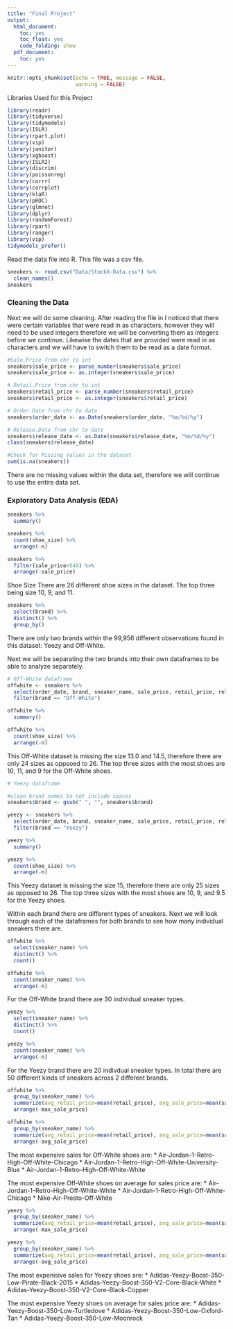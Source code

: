 ```yaml
---
title: "Final Project"
output:
  html_document:
    toc: yes
    toc_float: yes
    code_folding: show
  pdf_document:
    toc: yes
---
```


```r
knitr::opts_chunk$set(echo = TRUE, message = FALSE,
                      warning = FALSE)
```


Libraries Used for this Project
```r
library(readr)
library(tidyverse)
library(tidymodels)
library(ISLR)
library(rpart.plot)
library(vip)
library(janitor)
library(xgboost)
library(ISLR2) 
library(discrim)
library(poissonreg)
library(corrr)
library(corrplot)
library(klaR) 
library(pROC)
library(glmnet)
library(dplyr)
library(randomForest)
library(rpart)
library(ranger)
library(vip)
tidymodels_prefer()
```


Read the data file into R. This file was a csv file.
```r
sneakers <- read.csv("Data/StockX-Data.csv") %>%
  clean_names()
sneakers
```


### Cleaning the Data
Next we will do some cleaning. After reading the file in I noticed that there were certain variables that were read in as characters, however they will need to be used integers therefore we will be converting them as integers before we continue. Likewise the dates that are provided were read in as characters and we will have to switch them to be read as a date format.
```r
#Sale.Price from chr to int
sneakers$sale_price <- parse_number(sneakers$sale_price)
sneakers$sale_price <- as.integer(sneakers$sale_price)

# Retail.Price from chr to int
sneakers$retail_price <- parse_number(sneakers$retail_price)
sneakers$retail_price <- as.integer(sneakers$retail_price)

# Order.Date from chr to date
sneakers$order_date <- as.Date(sneakers$order_date, "%m/%d/%y")

# Release.Date from chr to date
sneakers$release_date <- as.Date(sneakers$release_date, "%m/%d/%y")
class(sneakers$release_date)

#Check for Missing Values in the dataset
sum(is.na(sneakers))
```

There are no missing values within the data set, therefore we will continue to use the entire data set. 



### Exploratory Data Analysis (EDA)

```r
sneakers %>%
  summary()

sneakers %>%
  count(shoe_size) %>%
  arrange(-n)

sneakers %>%
  filter(sale_price>540) %>%
  arrange(-sale_price)


```


Shoe Size
There are 26 different shoe sizes in the dataset. The top three being size 10, 9, and 11. 

```r
sneakers %>%
  select(brand) %>%
  distinct() %>%
  group_by()

```

There are only two brands within the 99,956 different observations found in this dataset: Yeezy and Off-White.



Next we will be separating the two brands into their own dataframes to be able to analyze separately.
```r
# Off-White dataframe
offwhite <- sneakers %>%
  select(order_date, brand, sneaker_name, sale_price, retail_price, release_date, shoe_size, buyer_region) %>%
  filter(brand == "Off-White")

offwhite %>%
  summary()

offwhite %>%
  count(shoe_size) %>%
  arrange(-n)
```
This Off-White dataset is missing the size 13.0 and 14.5, therefore there are only 24 sizes as oppsoed to 26. The top three sizes with the most shoes are 10, 11, and 9 for the Off-White shoes. 


```r
# Yeezy dataframe

#clean brand names to not include spaces
sneakers$brand <- gsub(" ", "", sneakers$brand)

yeezy <- sneakers %>%
  select(order_date, brand, sneaker_name, sale_price, retail_price, release_date, shoe_size, buyer_region) %>%
  filter(brand == "Yeezy")

yeezy %>%
  summary()

yeezy %>%
  count(shoe_size) %>%
  arrange(-n)
```
This Yeezy dataset is missing the size 15, therefore there are only 25 sizes as opposed to 26. The top three sizes with the most shoes are 10, 9, and 9.5 for the Yeezy shoes. 


Within each brand there are different types of sneakers. Next we will look through each of the dataframes for both brands to see how many individual sneakers there are.
```r
offwhite %>%
  select(sneaker_name) %>%
  distinct() %>%
  count()

offwhite %>%
  count(sneaker_name) %>%
  arrange(-n)
```

For the Off-White brand there are 30 individual sneaker types.

```r
yeezy %>%
  select(sneaker_name) %>%
  distinct() %>%
  count()

yeezy %>%
  count(sneaker_name) %>%
  arrange(-n)
```

For the Yeezy brand there are 20 indivdual sneaker types. In total there are 50 different kinds of sneakers across 2 different brands. 



```r
offwhite %>%
  group_by(sneaker_name) %>%
  summarize(avg_retail_price=mean(retail_price), avg_sale_price=mean(sale_price), max_sale_price=max(sale_price)) %>%
  arrange(-max_sale_price)

offwhite %>%
  group_by(sneaker_name) %>%
  summarize(avg_retail_price=mean(retail_price), avg_sale_price=mean(sale_price), max_sale_price=max(sale_price)) %>%
  arrange(-avg_sale_price)
```

The most expensive sales for Off-White shoes are:
* Air-Jordan-1-Retro-High-Off-White-Chicago
* Air-Jordan-1-Retro-High-Off-White-University-Blue
* Air-Jordan-1-Retro-High-Off-White-White


The most expensive Off-White shoes on average for sales price are:
* Air-Jordan-1-Retro-High-Off-White-White
* Air-Jordan-1-Retro-High-Off-White-Chicago
* Nike-Air-Presto-Off-White


```r
yeezy %>%
  group_by(sneaker_name) %>%
  summarize(avg_retail_price=mean(retail_price), avg_sale_price=mean(sale_price), max_sale_price=max(sale_price)) %>%
  arrange(-max_sale_price)

yeezy %>%
  group_by(sneaker_name) %>%
  summarize(avg_retail_price=mean(retail_price), avg_sale_price=mean(sale_price), max_sale_price=max(sale_price)) %>%
  arrange(-avg_sale_price)
```

The most expenisive sales for Yeezy shoes are:
* Adidas-Yeezy-Boost-350-Low-Pirate-Black-2015
* Adidas-Yeezy-Boost-350-V2-Core-Black-White
* Adidas-Yeezy-Boost-350-V2-Core-Black-Copper

The most expensive Yeezy shoes on average for sales price are:
* Adidas-Yeezy-Boost-350-Low-Turtledove
* Adidas-Yeezy-Boost-350-Low-Oxford-Tan
* Adidas-Yeezy-Boost-350-Low-Moonrock









